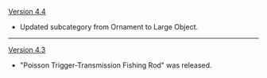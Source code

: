 {{Change History/Header}}
[[Version 4.4]]
* Updated subcategory from Ornament to Large Object.
----
[[Version 4.3]]
* "Poisson Trigger-Transmission Fishing Rod" was released.